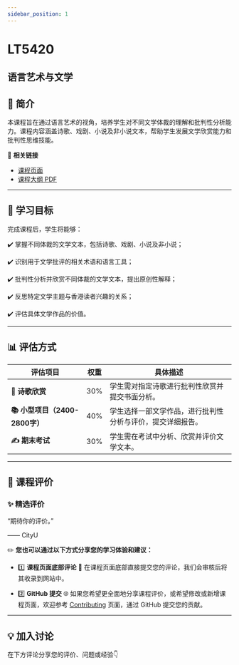 ```yaml
---
sidebar_position: 1
---
```


# LT5420
## 语言艺术与文学

## **📘 简介**
本课程旨在通过语言艺术的视角，培养学生对不同文学体裁的理解和批判性分析能力。课程内容涵盖诗歌、戏剧、小说及非小说文本，帮助学生发展文学欣赏能力和批判性思维技能。

🔗 **相关链接**
- [课程页面](https://www.cityu.edu.hk/catalogue/pg/202425/course/LT5420.htm)
- [课程大纲 PDF](https://www.cityu.edu.hk/catalogue/pg/202425/course/LT5420.pdf)

---

## **🎯 学习目标**

完成课程后，学生将能够：

✔️ 掌握不同体裁的文学文本，包括诗歌、戏剧、小说及非小说；

✔️ 识别用于文学批评的相关术语和语言工具；

✔️ 批判性分析并欣赏不同体裁的文学文本，提出原创性解释；

✔️ 反思特定文学主题与香港读者兴趣的关系；

✔️ 评估具体文学作品的价值。

---

## **📊 评估方式**

| **评估项目**                  | **权重** | **具体描述**                                                                                     |
|------------------------------|---------|-----------------------------------------------------------------------------------------------|
| **📖 诗歌欣赏**               | 30%     | 学生需对指定诗歌进行批判性欣赏并提交书面分析。                                                      |
| **📚 小型项目（2400-2800字）**  | 40%     | 学生选择一部文学作品，进行批判性分析与评价，提交详细报告。                                              |
| **✍️ 期末考试**               | 30%     | 学生需在考试中分析、欣赏并评价文学文本。                                                             |

---

## **💬 课程评价**

### ✨ **精选评价**
<div className={commentStyles.commentBox}>
    <p className={commentStyles.commentText}>
        “期待你的评价。”
    </p>
    <p className={commentStyles.commentAuthor}>—— CityU</p>
</div>

✏️ **您也可以通过以下方式分享您的学习体验和建议：**

- 1️⃣ **课程页面底部评论**
💬 在课程页面底部直接提交您的评论，我们会审核后将其收录到网站中。

- 2️⃣ **GitHub 提交**
🌐 如果您希望更全面地分享课程评价，或希望修改或新增课程页面，欢迎参考 [Contributing](https://penjc.github.io/CityU/contributing) 页面，通过 GitHub 提交您的贡献。

---

## **💡 加入讨论**

在下方评论分享您的评价、问题或经验👇
<Utterances />
